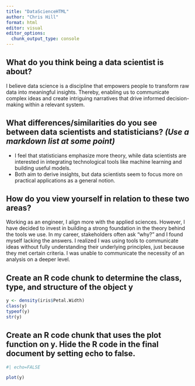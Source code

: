 ```yaml
---
title: "DataScienceHTML"
author: "Chris Hill"
format: html
editor: visual
editor_options: 
  chunk_output_type: console
---
```


## What do you think being a data scientist is about?

I believe data science is a discipline that empowers people to transform raw data into meaningful insights. Thereby, enabling us to communicate complex ideas and create intriguing narratives that drive informed decision-making within a relevant system.

## What differences/similarities do you see between data scientists and statisticians? *(Use a markdown list at some point)*

-   I feel that statisticians emphasize more theory, while data scientists are interested in integrating technological tools like machine learning and building useful models.
-   Both aim to derive insights, but data scientists seem to focus more on practical applications as a general notion.

## How do you view yourself in relation to these two areas?

Working as an engineer, I align more with the applied sciences. However, I have decided to invest in building a strong foundation in the theory behind the tools we use. In my career, stakeholders often ask "why?" and I found myself lacking the answers. I realized I was using tools to communicate ideas without fully understanding their underlying principles, just because they met certain criteria. I was unable to communicate the necessity of an analysis on a deeper level.

## Create an R code chunk to determine the class, type, and structure of the object y

```r
y <- density(iris$Petal.Width)
class(y)
typeof(y)
str(y)
```

## Create an R code chunk that uses the plot function on y. Hide the R code in the final document by setting echo to false.

```r
#| echo=FALSE

plot(y)
```


 